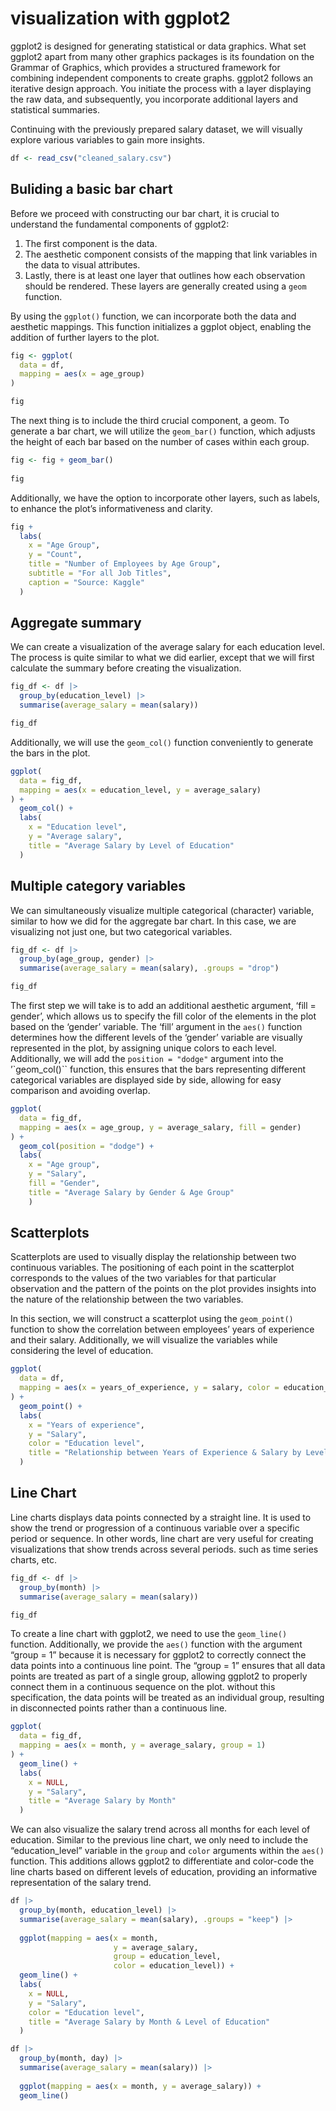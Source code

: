 # visualization with ggplot2

ggplot2 is designed for generating statistical or data graphics. What set ggplot2 apart from many other graphics packages is its foundation on the Grammar of Graphics, which provides a structured framework for combining independent components to create graphs.
ggplot2 follows an iterative design approach. You initiate the process with a layer displaying the raw data, and subsequently, you incorporate additional layers and statistical summaries.

Continuing with the previously prepared salary dataset, we will visually explore various variables to gain more insights.

```r

df <- read_csv("cleaned_salary.csv")

```


## Buliding a basic bar chart

Before we proceed with constructing our bar chart, it is crucial to understand the fundamental components of ggplot2:

1. The first component is the data.
2. The aesthetic component consists of the mapping that link variables in the data to visual attributes.
3. Lastly, there is at least one layer that outlines how each observation
should be rendered. These layers are generally created using a `geom` function. 


By using the `ggplot()` function, we can incorporate both the data and aesthetic mappings. This function initializes a ggplot object, enabling the addition of further layers to the plot.

```r

fig <- ggplot(
  data = df, 
  mapping = aes(x = age_group)
) 

fig

```



The next thing is to include the third crucial component, a geom. To generate a bar chart, we will utilize the `geom_bar()` function, which adjusts the height of each bar based on the number of cases within each group.

```r

fig <- fig + geom_bar()
  
fig

```


Additionally, we have the option to incorporate other layers, such as labels, to enhance the plot's informativeness and clarity.

```r

fig + 
  labs(
    x = "Age Group", 
    y = "Count",
    title = "Number of Employees by Age Group",
    subtitle = "For all Job Titles",
    caption = "Source: Kaggle"
  )

```



## Aggregate summary
We can create a visualization of the average salary for each education level. The process is quite similar to what we did earlier, except that we will first calculate the summary before creating the visualization.

```r

fig_df <- df |>
  group_by(education_level) |>
  summarise(average_salary = mean(salary))

fig_df

```


Additionally, we will use the `geom_col()` function conveniently to generate the bars in the plot.

```r

ggplot(
  data = fig_df, 
  mapping = aes(x = education_level, y = average_salary)
) +
  geom_col() +
  labs(
    x = "Education level",
    y = "Average salary",
    title = "Average Salary by Level of Education"
  )

```


## Multiple category variables
We can simultaneously visualize multiple categorical (character) variable, similar to how we did for the aggregate bar chart. In this case, we are visualizing not just one, but two categorical variables.

```r

fig_df <- df |>
  group_by(age_group, gender) |>
  summarise(average_salary = mean(salary), .groups = "drop") 

fig_df

```


The first step we will take is to add an additional aesthetic argument, 'fill = gender', which allows us to specify the fill color of the elements in the plot based on the 'gender' variable. The 'fill' argument in the `aes()` function determines how the different levels of the 'gender' variable are visually represented in the plot, by assigning unique colors to each level. Additionally, we will add the `position = "dodge"` argument into the '`geom_col()`` function, this ensures that the bars representing different categorical variables are displayed side by side, allowing for easy comparison and avoiding overlap.

```r

ggplot(
  data = fig_df, 
  mapping = aes(x = age_group, y = average_salary, fill = gender)
) +
  geom_col(position = "dodge") +
  labs(
    x = "Age group", 
    y = "Salary", 
    fill = "Gender",
    title = "Average Salary by Gender & Age Group"
    )

```


## Scatterplots
Scatterplots are used to visually display the relationship between two continuous variables. The positioning of each point in the scatterplot corresponds to the values of the two variables for that particular observation and the pattern of the points on the plot provides insights into the nature of the relationship between the two variables.

In this section, we will construct a scatterplot using the `geom_point()` function to show the correlation between employees' years of experience and their salary. Additionally, we will visualize the variables while considering the level of education.


```r

ggplot(
  data = df, 
  mapping = aes(x = years_of_experience, y = salary, color = education_level)
) +
  geom_point() +
  labs(
    x = "Years of experience", 
    y = "Salary", 
    color = "Education level",
    title = "Relationship between Years of Experience & Salary by Level of Education"
  )

```



## Line Chart
Line charts displays data points connected by a straight line. It is used to show the trend or progression of a continuous variable over a specific period or sequence. In other words, line chart are very useful for creating visualizations that show trends across several periods. such as time series charts, etc.

```r

fig_df <- df |> 
  group_by(month) |>
  summarise(average_salary = mean(salary)) 

fig_df

```

To create a line chart with ggplot2, we need to use the `geom_line()` function. Additionally, we provide the `aes()` function with the argument "group = 1" because it is necessary for ggplot2 to correctly connect the data points into a continuous line point. The "group = 1" ensures that all data points are treated as part of a single group, allowing ggplot2 to properly connect them in a continuous sequence on the plot. without this specification, the data points will be treated as an individual group, resulting in disconnected points rather than a continuous line.


```r
ggplot(
  data = fig_df, 
  mapping = aes(x = month, y = average_salary, group = 1)
) +
  geom_line() +
  labs(
    x = NULL, 
    y = "Salary", 
    title = "Average Salary by Month"
  )
```


We can also visualize the salary trend across all months for each level of education. Similar to the previous line chart, we only need to include the "education_level" variable in the `group` and `color` arguments within the `aes()` function. This additions allows ggplot2 to differentiate and color-code the line charts based on different levels of education, providing an informative representation of the salary trend.

```r
df |> 
  group_by(month, education_level) |>
  summarise(average_salary = mean(salary), .groups = "keep") |>
  
  ggplot(mapping = aes(x = month,
                       y = average_salary,
                       group = education_level,
                       color = education_level)) +
  geom_line() +
  labs(
    x = NULL,
    y = "Salary",
    color = "Education level",
    title = "Average Salary by Month & Level of Education"
  )
```


```r
df |>
  group_by(month, day) |>
  summarise(average_salary = mean(salary)) |>
  
  ggplot(mapping = aes(x = month, y = average_salary)) +
  geom_line()
```